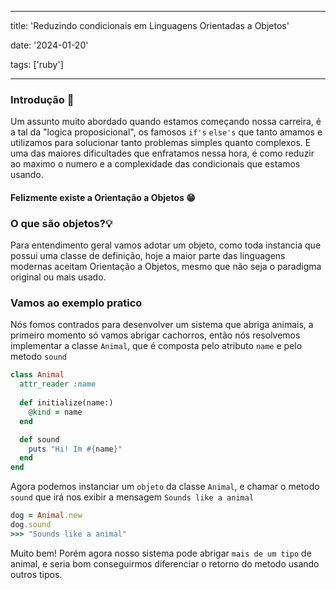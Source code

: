 
---

title:  'Reduzindo condicionais em Linguagens Orientadas a Objetos'

date:  '2024-01-20'

tags: ['ruby']

---

###  Introdução 🚀
 
Um assunto muito abordado quando estamos começando nossa carreira, é a tal da "logica proposicional", os famosos `if's` `else's` que tanto amamos e utilizamos para solucionar tanto problemas simples quanto complexos.  E uma das maiores dificultades que enfratamos nessa hora, é como reduzir ao maximo o numero e a complexidade das condicionais que estamos usando.

#### Felizmente existe a Orientação a Objetos 😁

### O que são objetos?💡
Para entendimento geral vamos adotar um objeto, como toda instancia que possui uma classe de definição, hoje a maior parte das linguagens modernas aceitam Orientação a Objetos, mesmo que não seja o paradigma original ou mais usado. 


### Vamos ao exemplo pratico

Nós fomos contrados para desenvolver um sistema que abriga animais, a primeiro momento só vamos abrigar cachorros, então nós resolvemos implementar a classe `Animal`, que é composta pelo atributo `name` e pelo metodo `sound`
```ruby
class Animal
  attr_reader :name
  
  def initialize(name:)
    @kind = name
  end

  def sound
    puts "Hi! Im #{name}"
  end
end
```
Agora podemos instanciar um `objeto` da classe `Animal`, e chamar o metodo `sound` que irá nos exibir a mensagem `Sounds like a animal`

```ruby
dog = Animal.new
dog.sound
>>> "Sounds like a animal"
```

Muito bem! Porém agora nosso sistema pode abrigar `mais de um tipo` de animal, e seria bom conseguirmos diferenciar o retorno do metodo usando outros tipos. 

